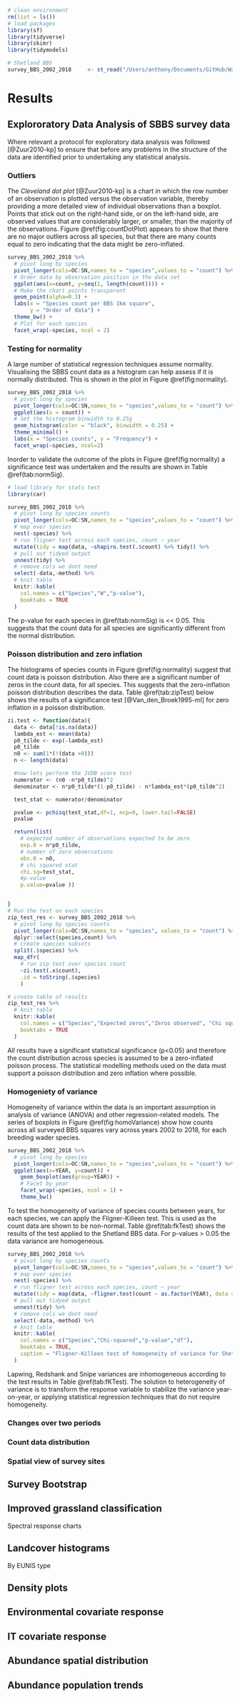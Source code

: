 ```r
# clean environment
rm(list = ls())  
# load packages
library(sf)
library(tidyverse)
library(skimr)
library(tidymodels)
```

```r
# Shetland BBS
survey_BBS_2002_2018     <- st_read("/Users/anthony/Documents/GitHub/Waders/data/Shetland_BBS/BBSgrid2002_2018.dbf", quiet=T)

```


# Results

## Explororatory Data Analysis of SBBS survey data

Where relevant a protocol for exploratory data analysis was followed [@Zuur2010-kp] to ensure that before any problems in the structure of the data are identified prior to undertaking any statistical analysis.

### Outliers

The *Cleveland dot plot* [@Zuur2010-kp] is a chart in which the row number of an observation is plotted versus the observation variable, thereby providing a more detailed view of individual observations than a boxplot. Points that stick out on the right-hand side, or on the left-hand side, are observed values that are considerably larger, or smaller, than the majority of the observations. Figure \@ref(fig:countDotPlot) appears to show that there are no major outliers across all species, but that there are many counts equal to zero indicating that the data might be zero-inflated.

```r

survey_BBS_2002_2018 %>%
  # pivot long by species
  pivot_longer(cols=OC:SN,names_to = "species",values_to = "count") %>%
  # Order data by observation position in the data set
  ggplot(aes(x=count, y=seq(1, length(count)))) +
  # Make the chart points transparent 
  geom_point(alpha=0.3) +
  labs(x = "Species count per BBS 1km square", 
       y = "Order of data") +
  theme_bw() +
  # Plot for each species
  facet_wrap(~species, ncol = 2)
```
### Testing for normality

A large number of statistical regression techniques assume normality. Visualising the SBBS count data as a histogram can help assess if it is normally distributed. This is shown in the plot in Figure \@ref(fig:normality).

```r
survey_BBS_2002_2018 %>%
  # pivot long by species
  pivot_longer(cols=OC:SN,names_to = "species",values_to = "count") %>%
  ggplot(aes(x = count)) + 
  # Set the histogram binwidth to 0.25g
  geom_histogram(color = "black", binwidth = 0.25) +
  theme_minimal() +
  labs(x = "Species counts", y = "Frequency") +
  facet_wrap(~species, ncol=2)

```
Inorder to validate the outcome of the plots in Figure \@ref(fig:normality) a significance test was undertaken and the results are shown in Table \@ref(tab:normSig).

```r
# load library for stats test
library(car)

survey_BBS_2002_2018 %>%
  # pivot long by species counts
  pivot_longer(cols=OC:SN,names_to = "species",values_to = "count") %>%
  # map over species
  nest(-species) %>%   
  # run fligner test across each species, count ~ year
  mutate(tidy = map(data, ~shapiro.test(.$count) %>% tidy)) %>% 
  # pull out tidyed output
  unnest(tidy) %>%
  # remove cols we dont need
  select(-data,-method) %>%
  # knit table
  knitr::kable(
    col.names = c("Species","W","p-value"),
    booktabs = TRUE
  )

```

The p-value for each species in \@ref(tab:normSig) is << 0.05. This suggests that the count data for all species are significantly different from the normal distribution.

### Poisson distribution and zero inflation

The histograms of species counts in Figure \@ref(fig:normality) suggest that count data is poisson distribution. Also there are a significant number of zeros in the count data, for all species. This suggests that the zero-inflation poisson distribution describes the data. Table \@ref(tab:zipTest) below shows the results of a significance test [@Van_den_Broek1995-ml] for zero inflation in a poisson distribution.

```r

zi.test <- function(data){
  data <- data[!is.na(data)]
  lambda_est <- mean(data)
  p0_tilde <- exp(-lambda_est)
  p0_tilde
  n0 <- sum(1*(!(data >0)))
  n <- length(data)

  #now lets perform the JVDB score test
  numerator <- (n0 -n*p0_tilde)^2
  denominator <- n*p0_tilde*(1-p0_tilde) - n*lambda_est*(p0_tilde^2)

  test_stat <- numerator/denominator

  pvalue <- pchisq(test_stat,df=1, ncp=0, lower.tail=FALSE)
  pvalue

  return(list(
    # expected number of observations expected to be zero
    exp.0 = n*p0_tilde, 
    # number of zero observations
    obs.0 = n0,
    # chi squared stat
    chi.sq=test_stat,
    #p-value
    p.value=pvalue ))


}
# Run the test on each species
zip_test_res <- survey_BBS_2002_2018 %>%
  # pivot long by species counts
  pivot_longer(cols=OC:SN,names_to = "species", values_to = "count") %>%
  dplyr::select(species,count) %>%
  # create species subsets
  split(.$species) %>%
  map_dfr(
    # run zip test over species count
    ~zi.test(.x$count), 
    .id = toString(.$species)
    )

# create table of results
zip_test_res %>%
  # knit table
  knitr::kable(
    col.names = c("Species","Expected zeros","Zeros observed", "Chi squared","p-value"),
    booktabs = TRUE
  )

```

All results have a significant statistical significance (p<0.05) and therefore the count distribution across species is assumed to be a zero-inflated poisson process. The statistical modelling methods used on the data must support a poisson distribution and zero inflation where possible.

### Homogeniety of variance

Homogeneity of variance within the data is an important assumption in analysis of variance (ANOVA) and other regression-related models. The series of boxplots in Figure \@ref(fig:homoVariance) show how counts across all surveyed BBS squares vary across years 2002 to 2018, for each breeding wader species.

```r
survey_BBS_2002_2018 %>%
  # pivot long by species
  pivot_longer(cols=OC:SN,names_to = "species",values_to = "count") %>%
  ggplot(aes(x=YEAR, y=count)) +
    geom_boxplot(aes(group=YEAR)) +
    # Facet by year
    facet_wrap(~species, ncol = 1) +
    theme_bw() 

```

To test the homogeneity of variance of species counts between years, for each species, we can apply the Fligner-Killeen test. This is used as the count data are shown to be non-normal. Table \@ref(tab:fkTest) shows the results of the test applied to the Shetland BBS data. For p-values > 0.05 the data variance are homogeneous.

```r
survey_BBS_2002_2018 %>%
  # pivot long by species counts
  pivot_longer(cols=OC:SN,names_to = "species",values_to = "count") %>%
  # map over species
  nest(-species) %>%   
  # run fligner test across each species, count ~ year
  mutate(tidy = map(data, ~fligner.test(count ~ as.factor(YEAR), data = .) %>% tidy)) %>% 
  # pull out tidyed output
  unnest(tidy) %>%
  # remove cols we dont need
  select(-data,-method) %>%
  # knit table
  knitr::kable(
    col.names = c("Species","Chi-squared","p-value","df"),
    booktabs = TRUE,
    caption = "Fligner-Killeen test of homogeneity of variance for Shetland SBBS species counts, across all years"
  )
```


Lapwing, Redshank and Snipe variances are inhomogeneous according to the test results in Table \@ref(tab:fKTest). The solution to heterogeneity of
variance is to transform the response variable to stabilize the variance year-on-year, or applying statistical regression techniques that do not require homogeneity. 

### Changes over two periods




### Count data distribution

### Spatial view of survey sites


## Survey  Bootstrap

## Improved grassland classification
Spectral response charts

## Landcover histograms
By EUNIS type


## Density plots

## Environmental covariate response

## IT covariate response

## Abundance spatial distribution

## Abundance population trends